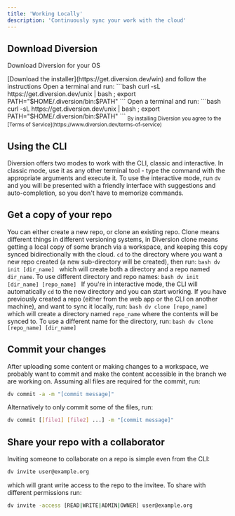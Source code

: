 ```yaml
---
title: 'Working Locally'
description: 'Continuously sync your work with the cloud'
---
```


## Download Diversion

Download Diversion for your OS

<Tabs>
  <Tab title="Windows">
    [Download the installer](https://get.diversion.dev/win) and follow the instructions
  </Tab>
  <Tab title="MacOS">
    Open a terminal and run:
      ```bash
      curl -sL https://get.diversion.dev/unix | bash ; export PATH="$HOME/.diversion/bin:$PATH"
      ```
  </Tab>
  <Tab title="Linux">
    Open a terminal and run:
      ```bash
      curl -sL https://get.diversion.dev/unix | bash ; export PATH="$HOME/.diversion/bin:$PATH"
      ```
  </Tab>
</Tabs>
<sub>By installing Diversion you agree to the [Terms of Service](https://www.diversion.dev/terms-of-service)</sub>


## Using the CLI

Diversion offers two modes to work with the CLI, classic and interactive. In classic mode, use it as any other terminal
tool - type the command with the appropriate arguments and execute it. To use the interactive mode, run `dv` and you will
be presented with a friendly interface with suggestions and auto-completion, so you don't have to memorize commands.

## Get a copy of your repo

You can either create a new repo, or clone an existing repo. Clone means different things in different versioning systems,
in Diversion clone means getting a local copy of some branch via a workspace, and keeping this copy synced bidirectionally
with the cloud.
<AccordionGroup>
  <Accordion icon="sparkles" title="Create a new repo">
    `cd` to the directory where you want a new repo created (a new sub-directory will be created), then run:
      ```bash
      dv init [dir_name]
      ```
      which will create both a directory and a repo named `dir_name`. To use different directory and repo names:
      ```bash
      dv init [dir_name] [repo_name]
      ```
      If you're in interactive mode, the CLI will automatically `cd` to the new directory and you can start working.
  </Accordion>
  <Accordion icon="clone" title="Clone an existing repo">
      If you have previously created a repo (either from the web app or the CLI on another machine), and want to sync it
      locally, run:
      ```bash
      dv clone [repo_name]
      ```
      which will create a directory named `repo_name` where the contents will be synced to. To use a different name
      for the directory, run:
      ```bash
      dv clone [repo_name] [dir_name]
      ```
  </Accordion>
</AccordionGroup>

## Commit your changes

After uploading some content or making changes to a workspace, we probably want to commit and make the content
accessible in the branch we are working on. Assuming all files are required for the commit, run:
```bash
dv commit -a -m "[commit message]"
```
Alternatively to only commit some of the files, run:
```bash
dv commit [[file1] [file2] ...] -m "[commit message]"
```

## Share your repo with a collaborator

Inviting someone to collaborate on a repo is simple even from the CLI:
```bash
dv invite user@example.org
```
which will grant write access to the repo to the invitee. To share with different permissions run:
```bash
dv invite -access [READ|WRITE|ADMIN|OWNER] user@example.org
```